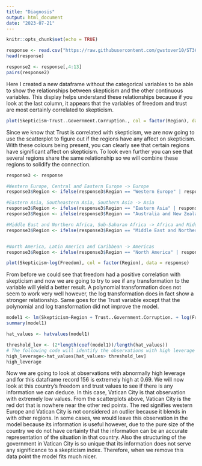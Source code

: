 ---
title: "Diagnosis"
output: html_document
date: "2023-07-21"
---

```{r setup, include=FALSE}
knitr::opts_chunk$set(echo = TRUE)
```

```{r}
response <- read.csv("https://raw.githubusercontent.com/gwstover10/ST362_Project/main/Skepticism_Index.csv")
head(response)
```

```{r}
response2 <- response[,4:13]
pairs(response2)
```

Here I created a new dataframe without the categorical variables to be able to show the relationships between skepticism and the other continuous variables. This display helps understand these relationships because if you look at the last column, it appears that the variables of freedom and trust are most certainly correlated to skepticism.


```{r}
plot(Skepticism~Trust..Government.Corruption., col = factor(Region), data = response)
```
Since we know that Trust is correlated with skepticism, we are now going to use the scatterplot to figure out if the regions have any affect on skepticism. With these colours being present, you can clearly see that certain regions have significant affect on skepticism. To look even further you can see that several regions share the same relationship so we will combine these regions to solidify the connection.


```{r}
response3 <- response 
```


```{r}
#Western Europe, Central and Eastern Europe -> Europe
response3$Region <- ifelse(response3$Region == "Western Europe" | response3$Region == "Central and Eastern Europe", "Europe", response3$Region)

#Eastern Asia, Southeastern Asia, Southern Asia -> Asia
response3$Region <- ifelse(response3$Region == "Eastern Asia" | response3$Region == "Southeastern Asia" | response3$Region == "Southern Asia", "Asia", response3$Region)
response3$Region <- ifelse(response3$Region == "Australia and New Zealand", "Oceania", response3$Region)

#Middle East and Northern Africa, Sub-Saharan Africa -> Africa and Middle East
response3$Region <- ifelse(response3$Region == "Middle East and Northern Africa" | response3$Region == "Sub-Saharan Africa", "Africa and Middle East", response3$Region)


#North America, Latin America and Caribbean -> Americas
response3$Region <- ifelse(response3$Region == "North America" | response3$Region == "Latin America and Caribbean", "Americas", response3$Region)
```

```{r}
plot(Skepticism~log(Freedom), col = factor(Region), data = response)
```
From before we could see that freedom had a positive correlation with skepticism and now we are going to try to see if any transformation to the variable will yield a better result. A polynomial transformation does not seem to work very well however, the log transformation does in fact show a stronger relationship. Same goes for the Trust variable except that the polynomial and log transformation did not improve the model.

```{r}
model1 <- lm(Skepticism~Region + Trust..Government.Corruption. + log(Freedom), data = response3)
summary(model1)
```


```{r}
hat_values <- hatvalues(model1)

threshold_lev <- (2*length(coef(model1))/length(hat_values))
# The following code will identify the observations with high leverage and assign it to high_leverage variable
high_leverage<-hat_values[hat_values> threshold_lev]
high_leverage
```
Now we are going to look at observations with abnormally high leverage and for this dataframe record 156 is extremely high at 0.69. We will now look at this country's freedom and trust values to see if there is any information we can deduce. In this case, Vatican City is that observation with extremely low values. From the scatterplots above, Vatican City is the red dot that is nowhere near the other red points. The red signifies western Europe and Vatican City is not considered an outlier because it blends in with other regions. In some cases, we would leave this observation in the model because its information is useful however, due to the pure size of the country we do not have certainty that the information can be an accurate representation of the situation in that country. Also the structuring of the government in Vatican City is so unique that its information does not serve any significance to a skepticism index. Therefore, when we remove this data point the model fits much nicer.

